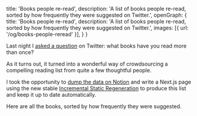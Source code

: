 
  title: 'Books people re-read',
  description: 'A list of books people re-read, sorted by how frequently they were suggested on Twitter.',
  openGraph: {
    title: 'Books people re-read',
    description: 'A list of books people re-read, sorted by how frequently they were suggested on Twitter.',
    images: [{ url: '/og/books-people-reread' }],
  }
}

Last night I [asked a question](https://x.com/shooooobh/status/1289761175253602305) on Twitter: what books have you read more than once?

As it turns out, it turned into a wonderful way of crowdsourcing a compelling reading list from quite a few thoughtful people.

I took the opportunity to [dump the data on Notion](https://rauchg.notion.site/fa0a337c38074aa9b30fdddc6ef4ec2e?v=29294b4b7b0f405f8f5eaf4454c258a2) and write a Next.js page using the new stable [Incremental Static Regeneration](https://nextjs.org/blog/next-9-5#stable-incremental-static-regeneration) to produce this list and keep it up to date automatically.

Here are all the books, sorted by how frequently they were suggested.

<div className="w-screen absolute left-0 mt-5 mb-[100%]">
  <Books />
</div>
